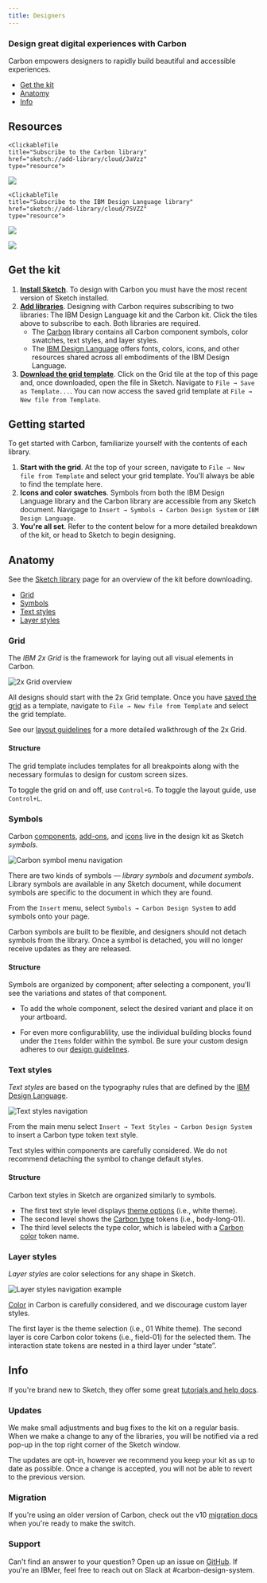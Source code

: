 ```yaml
---
title: Designers
---
```


### Design great digital experiences with Carbon

Carbon empowers designers to rapidly build beautiful and accessible experiences.

<AnchorLinks>

- [Get the kit](#get-the-kit)
- [Anatomy](#anatomy-of-the-kit)
- [Info](#info)

</AnchorLinks>

## Resources

<GridWrapper col_lg="8" flex="true" bleed="true">
    
    <ClickableTile
    title="Subscribe to the Carbon library"
    href="sketch://add-library/cloud/JaVzz"
    type="resource">

![](/images/sketch-icon.png)

  </ClickableTile>
    
    <ClickableTile
    title="Subscribe to the IBM Design Language library"
    href="sketch://add-library/cloud/75VZZ"
    type="resource">

![](/images/sketch-icon.png)

  </ClickableTile>

  <ClickableTile
    title="Download the IBM 2x Grid template"
    href="https://client.sketch.cloud/v1/documents/b10cdce8-6f00-40be-982e-8f3bec7b99a4/download/IBM+Grid+template.sketch?token=eyJhbGciOiJIUzI1NiIsInR5cCI6IkpXVCJ9.eyJpZGVudCI6ImIxMGNkY2U4LTZmMDAtNDBiZS05ODJlLThmM2JlYzdiOTlhNCIsImF1ZCI6Ikpva2VuIiwiZXhwIjoxNTUyNjE3Nzk2LCJpYXQiOjE1NTI2MTQxOTYsImlzcyI6Ikpva2VuIiwianRpIjoiMm01dnNvbHVyaGN1amRzamVvMDVvZnRoIiwibmJmIjoxNTUyNjE0MTk2fQ.JCwsDPUpyExiZ5GqBW1wY0_zUkuqGHKXuncYN9LvhCQ"
    type="resource">

![](/images/sketch-icon.png)

  </ClickableTile>

</GridWrapper>

## Get the kit

1. [**Install Sketch**](https://www.sketchapp.com/). To design with Carbon you must have the most recent version of Sketch installed.
2. [**Add libraries**](#resources). Designing with Carbon requires subscribing to two libraries: The IBM Design Language kit and the Carbon kit. Click the tiles above to subscribe to each. Both libraries are required.
    - The [Carbon](sketch://add-library/cloud/JaVzz) library contains all Carbon component symbols, color swatches, text styles, and layer styles.
    - The [IBM Design Language](sketch://add-library/cloud/75VZZ) offers fonts, colors, icons, and other resources shared across all embodiments of the IBM Design Language.
3. [**Download the grid template**](https://client.sketch.cloud/v1/documents/b10cdce8-6f00-40be-982e-8f3bec7b99a4/download/IBM+Grid+template.sketch?token=eyJhbGciOiJIUzI1NiIsInR5cCI6IkpXVCJ9.eyJpZGVudCI6ImIxMGNkY2U4LTZmMDAtNDBiZS05ODJlLThmM2JlYzdiOTlhNCIsImF1ZCI6Ikpva2VuIiwiZXhwIjoxNTUyNTk4MzEwLCJpYXQiOjE1NTI1OTQ3MTAsImlzcyI6Ikpva2VuIiwianRpIjoiMm01dXBhZXFrdjQzZWY1dTdnMDVjYjNoIiwibmJmIjoxNTUyNTk0NzEwfQ.W65i38VrMMZeKg0KvcOVsaJByBexOu1IYmKUZGJ1nug). Click on the Grid tile at the top of this page and, once downloaded, open the file in Sketch. Navigate to `File → Save as Template...`. You can now access the saved grid template at `File → New file from Template`.

## Getting started

To get started with Carbon, familiarize yourself with the contents of each library.

1. **Start with the grid**. At the top of your screen, navigate to `File → New file from Template` and select your grid template. You'll always be able to find the template here.
2. **Icons and color swatches**. Symbols from both the IBM Design Language library and the Carbon library are accessible from any Sketch document. Navigage to `Insert → Symbols → Carbon Design System` or  `IBM Design Language`.
3. **You're all set**. Refer to the content below for a more detailed breakdown of the kit, or head to Sketch to begin designing.

## Anatomy

See the [Sketch library](https://sketch.cloud/s/JaVzz/) page for an overview of the kit before downloading.

<AnchorLinks small>

  - [Grid](#grid)
  - [Symbols](#symbols)
  - [Text styles](#text-styles)
  - [Layer styles](#layer-styles)

</AnchorLinks>

### Grid

The *IBM 2x Grid* is the framework for laying out all visual elements in Carbon.

<ImageComponent cols="8" caption="2x Grid overview">

![2x Grid overview](/images/grid-2.gif)

</ImageComponent>

All designs should start with the 2x Grid template. Once you have [saved the grid](#get-the-kit) as a template, navigate to `File → New file from Template` and select the grid template.

See our [layout guidelines](/guidelines/layout) for a more detailed walkthrough of the 2x Grid.

#### Structure

The grid template includes templates for all breakpoints along with the necessary formulas to design for custom screen sizes. 

To toggle the grid on and off, use `Control+G`. To toggle the layout guide, use `Control+L`.

### Symbols

Carbon [components](/components/overview), [add-ons](/contributing/add-ons), and [icons](/guidelines/iconography/library) live in the design kit as Sketch *symbols*.

<ImageComponent cols="8" caption="IDL symbol menu navigation">

![Carbon symbol menu navigation](/images/carbon-kit.png)

</ImageComponent>

There are two kinds of symbols — *library symbols* and *document symbols*. Library symbols are available in any Sketch document, while document symbols are specific to the document in which they are found.

From the `Insert` menu, select `Symbols → Carbon Design System` to add symbols onto your page.

Carbon symbols are built to be flexible, and designers should not detach symbols from the library. Once a symbol is detached, you will no longer receive updates as they are released.

#### Structure

Symbols are organized by component; after selecting a component, you'll see the variations and states of that component. 

- To add the whole component, select the desired variant and place it on your artboard.

- For even more configurablility, use the individual building blocks found under the `Items` folder within the symbol. Be sure your custom design adheres to our [design guidelines](/guidelines/accessibility/overview).

### Text styles

*Text styles* are based on the typography rules that are defined by the [IBM Design Language](/guidelines/typography/overview).

<ImageComponent cols="8" caption="Insert → Text Styles → Carbon Design System">

![Text styles navigation](images/text-styles-1.png)

</ImageComponent>

From the main menu select `Insert → Text Styles → Carbon Design System` to insert a Carbon type token text style. 

Text styles within components are carefully considered. We do not recommend detaching the symbol to change default styles.

#### Structure

Carbon text styles in Sketch are organized similarly to symbols.

- The first text style level displays [theme options](/guidelines/themes) (i.e., white theme). 
- The second level shows the [Carbon type](/guidelines/typography) tokens (i.e., body-long-01). 
- The third level selects the type color, which is labeled with a [Carbon color](/guidelines/color) token name.

### Layer styles

*Layer styles* are color selections for any shape in Sketch.

<ImageComponent cols="8" caption="Use predetermined overrides when possible">

![Layer styles navigation example](/images/layer-style-1.png)

</ImageComponent>

[Color](/guidelines/color/overview) in Carbon is carefully considered, and we discourage custom layer styles.

The first layer is the theme selection (i.e., 01 White theme). The second layer is core Carbon color tokens (i.e., field-01) for the selected them. The interaction state tokens are nested in a third layer under “state”.

## Info

If you're brand new to Sketch, they offer some great [tutorials and help docs](https://www.sketchapp.com/docs/).

### Updates

We make small adjustments and bug fixes to the kit on a regular basis. When we make a change to any of the libraries, you will be notified via a red pop-up in the top right corner of the Sketch window. 

The updates are opt-in, however we recommend you keep your kit as up to date as possible. Once a change is accepted, you will not be able to revert to the previous version.

### Migration

If you're using an older version of Carbon, check out the v10 [migration docs](updates/v10-migration/designers) when you're ready to make the switch.

### Support

Can't find an answer to your question? Open up an issue on [GitHub](https://github.com/IBM/carbon-components/issues/new/choose). If you're an IBMer, feel free to reach out on Slack at #carbon-design-system.